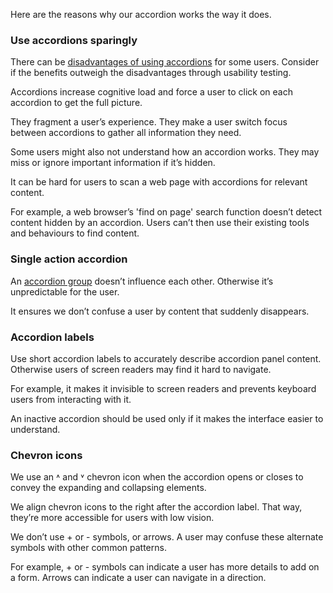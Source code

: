 Here are the reasons why our accordion works the way it does.

### Use accordions sparingly

There can be [disadvantages of using accordions](https://www.nngroup.com/articles/accordions-complex-content/) for some users. Consider if the benefits outweigh the disadvantages through usability testing.

Accordions increase cognitive load and force a user to click on each accordion to get the full picture.

They fragment a user’s experience. They make a user switch focus between accordions to gather all information they need.

Some users might also not understand how an accordion works. They may miss or ignore important information if it’s hidden.

It can be hard for users to scan a web page with accordions for relevant content.

For example, a web browser’s 'find on page' search function doesn’t detect content hidden by an accordion. Users can’t then use their existing tools and behaviours to find content.

### Single action accordion

An [accordion group](/packages/layout/accordion#accordion-group) doesn’t influence each other. Otherwise it’s unpredictable for the user.

It ensures we don’t confuse a user by content that suddenly disappears.

### Accordion labels

Use short accordion labels to accurately describe accordion panel content. Otherwise users of screen readers may find it hard to navigate.

For example, it makes it invisible to screen readers and prevents keyboard users from interacting with it.

An inactive accordion should be used only if it makes the interface easier to understand.

### Chevron icons

We use an ˄ and ˅ chevron icon when the accordion opens or closes to convey the expanding and collapsing elements.

We align chevron icons to the right after the accordion label. That way, they’re more accessible for users with low vision.

We don’t use + or - symbols, or arrows. A user may confuse these alternate symbols with other common patterns.

For example, + or - symbols can indicate a user has more details to add on a form. Arrows can indicate a user can navigate in a direction.
